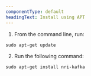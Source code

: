 ```yaml
---
componentType: default
headingText: Install using APT
---
```


1. From the command line, run:

```
sudo apt-get update
```

2. Run the following command:

```
sudo apt-get install nri-kafka
```
